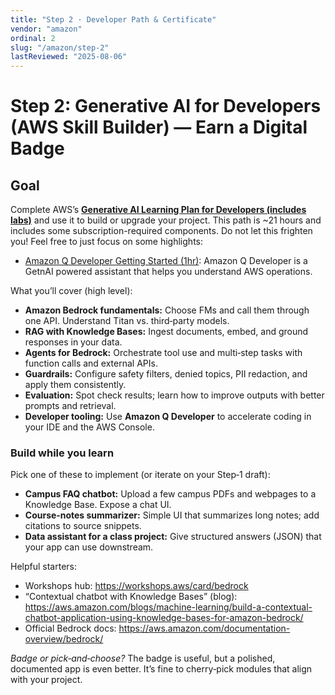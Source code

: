 ```yaml
---
title: "Step 2 · Developer Path & Certificate"
vendor: "amazon"
ordinal: 2
slug: "/amazon/step-2"
lastReviewed: "2025-08-06"
---
```


# Step 2: Generative AI for Developers (AWS Skill Builder) — Earn a Digital Badge

## Goal
Complete AWS’s **[Generative AI Learning Plan for Developers (includes labs)](https://skillbuilder.aws/learning-plan/5C9XQBTXBB/generative-ai-learning-plan-for-developers-includes-labs/EGATKJP13J)** and use it to build or upgrade your project.
This path is ~21 hours and includes some subscription-required components. Do not let this frighten you! Feel free to just focus on some highlights:
* [Amazon Q Developer Getting Started (1hr)](https://skillbuilder.aws/learn/BQMRXE8AB4/amazon-q-developer-getting-started/JY4XXGZDJA?parentId=EGATKJP13J): Amazon Q Developer is a GetnAI powered assistant that helps you understand AWS operations.

What you’ll cover (high level):
* **Amazon Bedrock fundamentals:** Choose FMs and call them through one API. Understand Titan vs. third‑party models.
* **RAG with Knowledge Bases:** Ingest documents, embed, and ground responses in your data.
* **Agents for Bedrock:** Orchestrate tool use and multi‑step tasks with function calls and external APIs.
* **Guardrails:** Configure safety filters, denied topics, PII redaction, and apply them consistently.
* **Evaluation:** Spot check results; learn how to improve outputs with better prompts and retrieval.
* **Developer tooling:** Use **Amazon Q Developer** to accelerate coding in your IDE and the AWS Console.

### Build while you learn
Pick one of these to implement (or iterate on your Step‑1 draft):
* **Campus FAQ chatbot:** Upload a few campus PDFs and webpages to a Knowledge Base. Expose a chat UI.
* **Course‑notes summarizer:** Simple UI that summarizes long notes; add citations to source snippets.
* **Data assistant for a class project:** Give structured answers (JSON) that your app can use downstream.

Helpful starters:
* Workshops hub: https://workshops.aws/card/bedrock  
* “Contextual chatbot with Knowledge Bases” (blog): https://aws.amazon.com/blogs/machine-learning/build-a-contextual-chatbot-application-using-knowledge-bases-for-amazon-bedrock/
* Official Bedrock docs: https://aws.amazon.com/documentation-overview/bedrock/

<div className="bg-blue-50 rounded-lg p-6">
<em>Badge or pick‑and‑choose?</em> The badge is useful, but a polished, documented app is even better. It’s fine to cherry‑pick modules that align with your project.
</div>